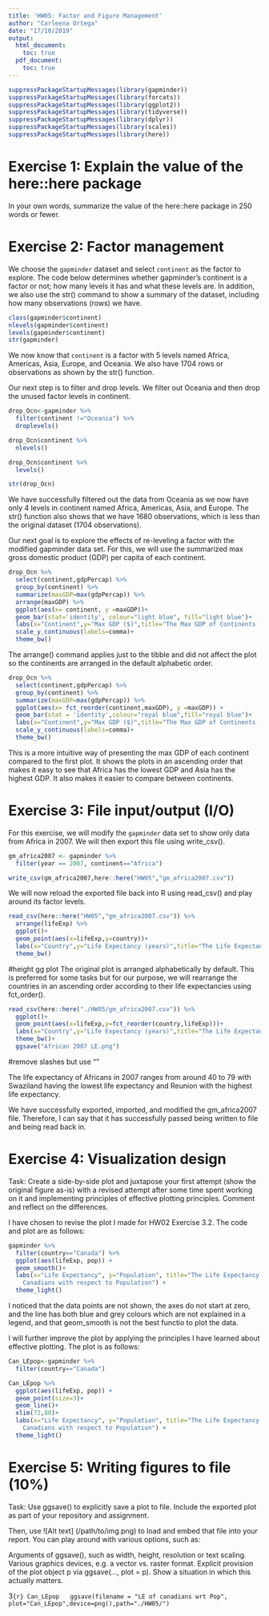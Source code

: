 ```yaml
---
title: 'HW05: Factor and Figure Management'
author: "Carleena Ortega"
date: "17/10/2019"
output: 
  html_document:
    toc: true
  pdf_document:
    toc: true
---
```


```r
suppressPackageStartupMessages(library(gapminder))
suppressPackageStartupMessages(library(forcats))
suppressPackageStartupMessages(library(ggplot2))
suppressPackageStartupMessages(library(tidyverse))
suppressPackageStartupMessages(library(dplyr))
suppressPackageStartupMessages(library(scales))
suppressPackageStartupMessages(library(here))
```



# Exercise 1: Explain the value of the here::here package

In your own words, summarize the value of the here::here package in 250 words or fewer.

# Exercise 2: Factor management

We choose the `gapminder` dataset and select `continent` as the factor to explore. The code below determines whether gapminder's continent is a factor or not; how many levels it has and what these levels are. In addition, we also use the str() command to show a summary of the dataset, including how many observations (rows) we have.
```r
class(gapminder$continent)
nlevels(gapminder$continent)
levels(gapminder$continent)
str(gapminder)
```
We now know that `continent` is a factor with 5 levels named Africa, Americas, Asia, Europe, and Oceania. We also have 1704 rows or observations as shown by the str() function.

Our next step is to filter and drop levels. We filter out Oceania and then drop the unused factor levels in continent. 

```r
drop_Ocn<-gapminder %>% 
  filter(continent !="Oceania") %>% 
  droplevels()

drop_Ocn$continent %>% 
  nlevels() 

drop_Ocn$continent %>% 
  levels()

str(drop_Ocn)
```

We have successfully filtered out the data from Oceania as we now have only 4 levels in continent named Africa, Americas, Asia, and Europe. The str() function also shows that we have 1680 observations, which is less than the original dataset (1704 observations).

Our next goal is to explore the effects of re-leveling a factor with the modified gapminder data set. For this, we will use the summarized max gross domestic product (GDP) per capita of each continent.

```r
drop_Ocn %>% 
  select(continent,gdpPercap) %>% 
  group_by(continent) %>%
  summarize(maxGDP=max(gdpPercap)) %>% 
  arrange(maxGDP) %>% 
  ggplot(aes(x= continent, y =maxGDP))+
  geom_bar(stat='identity', colour="light blue", fill="light blue")+
  labs(x="Continent",y="Max GDP ($)",title="The Max GDP of Continents (Original)")+
  scale_y_continuous(labels=comma)+
  theme_bw()
```

The arrange() command applies just to the tibble and did not affect the plot so the continents are arranged in the default alphabetic order.


```r
drop_Ocn %>% 
  select(continent,gdpPercap) %>% 
  group_by(continent) %>%
  summarize(maxGDP=max(gdpPercap)) %>% 
  ggplot(aes(x= fct_reorder(continent,maxGDP), y =maxGDP)) +
  geom_bar(stat = 'identity',colour="royal blue",fill="royal blue")+
  labs(x="Continent",y="Max GDP ($)",title="The Max GDP of Continents (Reordered)")+
  scale_y_continuous(labels=comma)+
  theme_bw()
```

This is a more intuitive way of presenting the max GDP of each continent compared to the first plot. It shows the plots in an ascending order that makes it easy to see that Africa has the lowest GDP and Asia has the highest GDP. It also makes it easier to compare between continents.

# Exercise 3: File input/output (I/O)

For this exercise, we will modify the `gapminder` data set to show only data from Africa in 2007. We will then export this file using write_csv().

```r
gm_africa2007 <- gapminder %>% 
  filter(year == 2007, continent=="Africa")

write_csv(gm_africa2007,here::here("HW05","gm_africa2007.csv"))
```

We will now reload the exported file back into R using read_csv() and play around its factor levels.

```r
read_csv(here::here("HW05","gm_africa2007.csv")) %>% 
  arrange(lifeExp) %>%
  ggplot()+
  geom_point(aes(x=lifeExp,y=country))+
  labs(x="Country",y="Life Expectancy (years)",title="The Life Expectancy of African countries in 2007")+
  theme_bw()
```
#height gg plot 
The original plot is arranged alphabetically by default. This is preferred for some tasks but for our purpose, we will rearrange the countries in an ascending order according to their life expectancies using fct_order().
```r
read_csv(here::here("./HW05/gm_africa2007.csv")) %>%
  ggplot()+
  geom_point(aes(x=lifeExp,y=fct_reorder(country,lifeExp)))+
  labs(x="Country",y="Life Expectancy (years)",title="The Life Expectancy of African countries in 2007")+
  theme_bw()+
  ggsave("African 2007 LE.png")
```
#remove slashes but use ""

The life expectancy of Africans in 2007 ranges from around 40 to 79 with Swaziland having the lowest life expectancy and Reunion with the highest life expectancy.

We have successfully exported, imported, and modified the gm_africa2007 file. Therefore, I can say that it has successfully passed being written to file and being read back in.

# Exercise 4: Visualization design

Task: Create a side-by-side plot and juxtapose your first attempt (show the original figure as-is) with a revised attempt after some time spent working on it and implementing principles of effective plotting principles. Comment and reflect on the differences.

I have chosen to revise the plot I made for HW02 Exercise 3.2. The code and plot are as follows:
```r
gapminder %>%
  filter(country=="Canada") %>%
  ggplot(aes(lifeExp, pop)) +
  geom_smooth()+
  labs(x="Life Expectancy", y="Population", title="The Life Expectancy of 
    Canadians with respect to Population") +
  theme_light()
```

I noticed that the data points are not shown, the axes do not start at zero, and the line has both blue and grey colours which are not explained in a legend, and that geom_smooth is not the best functio to plot the data.

I will further improve the plot by applying the principles I have learned about effective plotting. The plot is as follows:
```r
Can_LEpop<-gapminder %>%
  filter(country=="Canada")

Can_LEpop %>% 
  ggplot(aes(lifeExp, pop)) +
  geom_point(size=3)+
  geom_line()+
  xlim(72,80)+
  labs(x="Life Expectancy", y="Population", title="The Life Expectancy of 
    Canadians with respect to Population") +
  theme_light()
```


# Exercise 5: Writing figures to file (10%)

Task: Use ggsave() to explicitly save a plot to file. Include the exported plot as part of your repository and assignment.

Then, use ![Alt text] (/path/to/img.png) to load and embed that file into your report. You can play around with various options, such as:

Arguments of ggsave(), such as width, height, resolution or text scaling.
Various graphics devices, e.g. a vector vs. raster format.
Explicit provision of the plot object p via ggsave(..., plot = p). Show a situation in which this actually matters.

3```{r}
Can_LEpop
  ggsave(filename = "LE of canadians wrt Pop", plot="Can_LEpop",device=png(),path="./HW05/")
```

